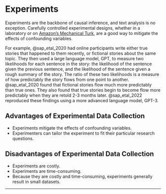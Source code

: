 # Experiments {#sec-experiments}

Experiments are the backbone of causal inference, and text analysis is no exception. Carefully controlled experimental designs, whether in a laboratory or on [Amazon's Mechanical Turk](https://www.mturk.com), are a good way to mitigate the effects of confounding variables.

For example, @sap_etal_2020 had online participants write either true stories that happened to them recently, or fictional stories about the same topic. They then used a large language model, GPT, to measure two likelihoods for each sentence in the story: the likelihood of the sentence given the previous sentence, and the likelihood of the sentence given a rough summary of the story. The ratio of these two likelihoods is a measure of how predictably the story flows from one point to another. @sap_etal_2020 found that fictional stories flow much more predictably than true ones. They also found that true stories begin to become flow more predictably when they are retold 2-3 months later. @sap_etal_2022 reproduced these findings using a more advanced language model, GPT-3.

::: {.callout-tip icon="false"}
## Advantages of Experimental Data Collection

-   Experiments mitigate the effects of confounding variables.
-   Experimenters can tailor the experiment to fit their particular research questions.
:::

::: {.callout-important icon="false"}
## Disadvantages of Experimental Data Collection

-   Experiments are costly.
-   Experiments are time-consuming.
-   Because they are costly and time-consuming, experiments generally result in small datasets.
:::

------------------------------------------------------------------------

